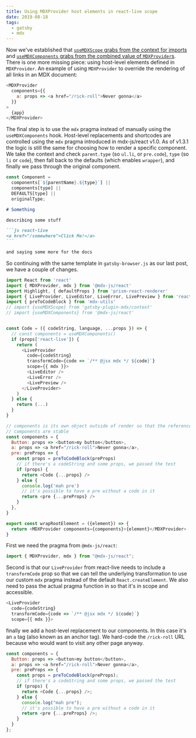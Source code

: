 ```yaml
---
title: Using MDXProvider host elements in react-live scope
date: 2019-08-18
tags:
  - gatsby
  - mdx
---
```


Now we've established that
[`useMDXScope` grabs from the context for imports](/post/using-mdx-scope-in-react-live-scope/)
and
[`useMDXComponents` grabs from the combined value of `MDXProvider`s](/post/using-mdx-shortcodes-in-react-live-scope/).
There is one more missing piece: using host-level elements
defined in `MDXProvider`. An example of using `MDXProvider`
to override the rendering of all links in an MDX document:

```js
<MDXProvider
  components={{
    a: props => <a href="/rick-roll">Never gonna</a>
  }}
>
  {app}
</MDXProvider>
```

The final step is to use the `mdx` pragma instead of
manually using the `useMDXComponents` hook. Host-level
replacements and shortcodes are controlled using the `mdx`
pragma introduced in mdx-js/react v1.0. As of v1.3.1 the
logic is still the same for choosing how to render a
specific component. We take the context and check
`parent.type` (so `ul.li`, or `pre.code`), `type` (so `li`
or `code`), then fall back to the defaults (which enables
`wrapper`), and finally we pass through the original
component.

```js title="@mdx-js/react/src/create-element.js"
const Component =
  components[`${parentName}.${type}`] ||
  components[type] ||
  DEFAULTS[type] ||
  originalType;
```

````md
# Something

describing some stuff

```js react-live
<a href="/somewhere">Click Me!</a>
```

and saying some more for the docs
````

So continuing with the same template in `gatsby-browser.js`
as our last post, we have a couple of changes.

```js
import React from 'react'
import { MDXProvider, mdx } from '@mdx-js/react'
import Highlight, { defaultProps } from 'prism-react-renderer'
import { LiveProvider, LiveEditor, LiveError, LivePreview } from 'react-live'
import { preToCodeBlock } from 'mdx-utils'
// import {useMDXScope} from 'gatsby-plugin-mdx/context'
// import {useMDXComponents} from '@mdx-js/react'


const Code = ({ codeString, language, ...props }) => {
  // const components = useMDXComponents()
  if (props['react-live']) {
    return (
      <LiveProvider
        code={codeString}
        transformCode={code => `/** @jsx mdx */ ${code}`}
        scope={{ mdx }}>
        <LiveEditor />
        <LiveError />
        <LivePreview />
      </LiveProvider>
    )
  } else {
    return (...)
  }
}

// components is its own object outside of render so that the references to
// components are stable
const components = {
  Button: props => <button>my button</button>,
  a: props => <a href="/rick-roll">Never gonna</a>,
  pre: preProps => {
    const props = preToCodeBlock(preProps)
    // if there's a codeString and some props, we passed the test
    if (props) {
      return <Code {...props} />
    } else {
      console.log('mah pre')
      // it's possible to have a pre without a code in it
      return <pre {...preProps} />
    }
  },
}

export const wrapRootElement = ({element}) => {
  return <MDXProvider components={components}>{element}</MDXProvider>
}
```

First we need the pragma from `@mdx-js/react`:

```js
import { MDXProvider, mdx } from "@mdx-js/react";
```

Second is that our `LiveProvider` from react-live needs to
include a `transformCode` prop so that we can tell the
underlying transformation to use our custom `mdx` pragma
instead of the default `React.createElement`. We also need
to pass the actual pragma function in so that it's in scope
and accessible.

```js
<LiveProvider
  code={codeString}
  transformCode={code => `/** @jsx mdx */ ${code}`}
  scope={{ mdx }}>
```

finally we add a host-level replacement to our components.
In this case it's an `a` tag (also known as an anchor tag).
We hard-code the `/rick-roll` URL because who would want to
visit any other page anyway.

```js
const components = {
  Button: props => <button>my button</button>,
  a: props => <a href="/rick-roll">Never gonna</a>,
  pre: preProps => {
    const props = preToCodeBlock(preProps);
    // if there's a codeString and some props, we passed the test
    if (props) {
      return <Code {...props} />;
    } else {
      console.log("mah pre");
      // it's possible to have a pre without a code in it
      return <pre {...preProps} />;
    }
  }
};
```
